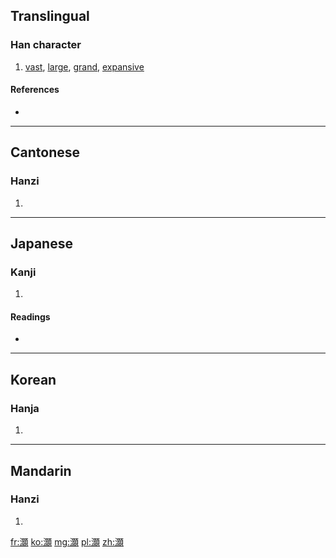 {{also|灏}}
==Translingual==

===Han character===
{{Han char|rn=85|rad=水|as=21|sn=24|four=3118<sub>6</sub>|canj=水日火金 (EAFC), X水日火金 (XEAFC)}}

# [[vast]], [[large]], [[grand]], [[expansive]]

====References====
* {{Han ref|kx=0663.460|dkj=18811|dj=1072.260|hdz=31797.130|uh=705D|ud=28765|bh=F8AF|bd=63663}}

----

==Cantonese==

===Hanzi===
{{yue-hanzi|jyut=|y=hou6|sim=灏}}

# {{defn|Cantonese|sort=水21}}

----

==Japanese==

===Kanji===
{{ja-kanji|grade=|rs=水21}}

# {{defn|Japanese|sort=水21}}

====Readings====
* {{ja-readings|on=[[こう]] (kō), [[ごう]] (gō), [[かん]] (kan), [[こん]] (kon)|kun=[[まめじる]] (mamejiru)}}

----

==Korean==

===Hanja===
{{ko-hanja|hangeul=호|eumhun=|rv=ho|mr=ho|y=ho}}

# {{defn|Korean|sort=水21}}

----

==Mandarin==

===Hanzi===
{{cmn-hanzi|sim=灏|pin=[[hào]] ([[hao4]])|wg=hao<sup>4</sup>}}

# {{defn|Mandarin|sort=水21}}

[[fr:灝]]
[[ko:灝]]
[[mg:灝]]
[[pl:灝]]
[[zh:灝]]